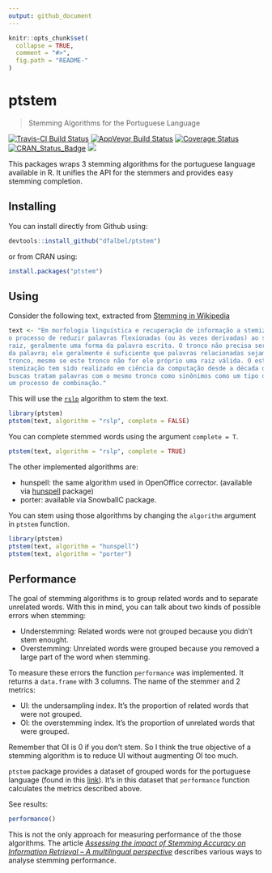 ```yaml
---
output: github_document
---
```


<!-- README.md is generated from README.Rmd. Please edit that file -->

```r
knitr::opts_chunk$set(
  collapse = TRUE,
  comment = "#>",
  fig.path = "README-"
)
```

ptstem
==========================================
> Stemming Algorithms for the Portuguese Language

[![Travis-CI Build Status](https://travis-ci.org/dfalbel/ptstem.svg?branch=master)](https://travis-ci.org/dfalbel/ptstem)
[![AppVeyor Build Status](https://ci.appveyor.com/api/projects/status/github/dfalbel/ptstem?branch=master&svg=true)](https://ci.appveyor.com/project/dfalbel/ptstem)
[![Coverage Status](https://img.shields.io/codecov/c/github/dfalbel/ptstem/master.svg)](https://codecov.io/github/dfalbel/ptstem?branch=master)
[![CRAN_Status_Badge](http://www.r-pkg.org/badges/version/ptstem)](https://cran.r-project.org/package=ptstem)
[![](http://cranlogs.r-pkg.org/badges/ptstem)](https://cran.r-project.org/package=ptstem)

This packages wraps 3 stemming algorithms for the portuguese language available in R. It
unifies the API for the stemmers and provides easy stemming completion.

## Installing

You can install directly from Github using:

```r
devtools::install_github("dfalbel/ptstem")
```

or from CRAN using:

```r
install.packages("ptstem")
```


## Using

Consider the following text, extracted from [Stemming in Wikipedia](https://pt.wikipedia.org/wiki/Stemiza%C3%A7%C3%A3o)

```r
text <- "Em morfologia linguística e recuperação de informação a stemização (do inglês, stemming) é
o processo de reduzir palavras flexionadas (ou às vezes derivadas) ao seu tronco (stem), base ou
raiz, geralmente uma forma da palavra escrita. O tronco não precisa ser idêntico à raiz morfológica
da palavra; ele geralmente é suficiente que palavras relacionadas sejam mapeadas para o mesmo
tronco, mesmo se este tronco não for ele próprio uma raiz válida. O estudo de algoritmos para
stemização tem sido realizado em ciência da computação desde a década de 60. Vários motores de
buscas tratam palavras com o mesmo tronco como sinônimos como um tipo de expansão de consulta, em
um processo de combinação."
```

This will use the [`rslp`](https://github.com/dfalbel/rslp) algorithm to stem the text.

```r
library(ptstem)
ptstem(text, algorithm = "rslp", complete = FALSE)
```

You can complete stemmed words using the argument `complete = T`.

```r
ptstem(text, algorithm = "rslp", complete = TRUE)
```

The other implemented algorithms are:

* hunspell: the same algorithm used in OpenOffice corrector. (available via [hunspell](https://github.com/ropensci/hunspell) package)
* porter: available via SnowballC package.

You can stem using those algorithms by changing the `algorithm` argument in `ptstem` function.

```r
library(ptstem)
ptstem(text, algorithm = "hunspell")
ptstem(text, algorithm = "porter")
```

## Performance

The goal of stemming algorithms is to group related words and to separate unrelated words. With this in mind, you can talk about two kinds of possible errors when stemming:

* Understemming: Related words were not grouped because you didn't stem enought.
* Overstemming: Unrelated words were grouped because you removed a large part of the word when stemming.

To measure these errors the function `performance` was implemented. It returns a `data.frame` with 3 columns. The name of the stemmer and 2 metrics:

* UI: the undersampling index. It's the proportion of related words that were not grouped.
* OI: the overstemming index. It's the proportion of unrelated words that were grouped. 

Remember that OI is 0 if you don't stem. So I think the true objective of a stemming algorithm is to reduce UI without augmenting OI too much.

`ptstem` package provides a dataset of grouped words for the portuguese language (found in this [link](http://www.inf.ufrgs.br/~fnflores/paice_tool/)). It's in this dataset that `performance` function calculates the metrics described above.

See results:

```r
performance()
```

This is not the only approach for measuring performance of the those algorithms. The article [*Assessing the impact of Stemming Accuracy on Information Retrieval – A multilingual perspective*](http://dx.doi.org/10.1016/j.ipm.2016.03.004) describes various ways to analyse stemming performance.

